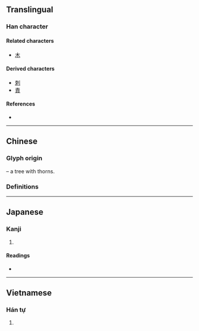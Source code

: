 {{character info}}
==Translingual==

===Han character===
{{Han char|rn=75|rad=木|as=02|sn=6|four=50902|canj=DB|ids=⿻木冂}}

====Related characters====
* [[木]]

====Derived characters====
* [[刺]]
* [[責]] <!-- See etymology – used 朿 in earlier form -->

====References====
* {{Han ref|kx=0510.180|dkj=14441|dj=0894.150|hdz=21153.030|uh=673F|ud=26431|bh=C9F4|bd=51700}}

----

==Chinese==
{{zh-forms}}

===Glyph origin===
{{Han etym}}
{{liushu|p}} – a tree {{zh-l|*木}} with thorns.

===Definitions===
{{zh-see|刺|v}}

----

==Japanese==

===Kanji===
{{ja-kanji|grade=|rs=木02}}

# {{rfdef|ja|sort=木02}}

====Readings====
* {{ja-readings|goon=[[し]] (shi)|kanon=[[し]] (shi)|kun=[[とげ]] (toge)}}

----

==Vietnamese==

===Hán tự===
{{vi-readings|rs=木02
|hanviet=thứ
|nom=chích, thích, thứ
}}

# {{rfdef|vi|sort=木02}}